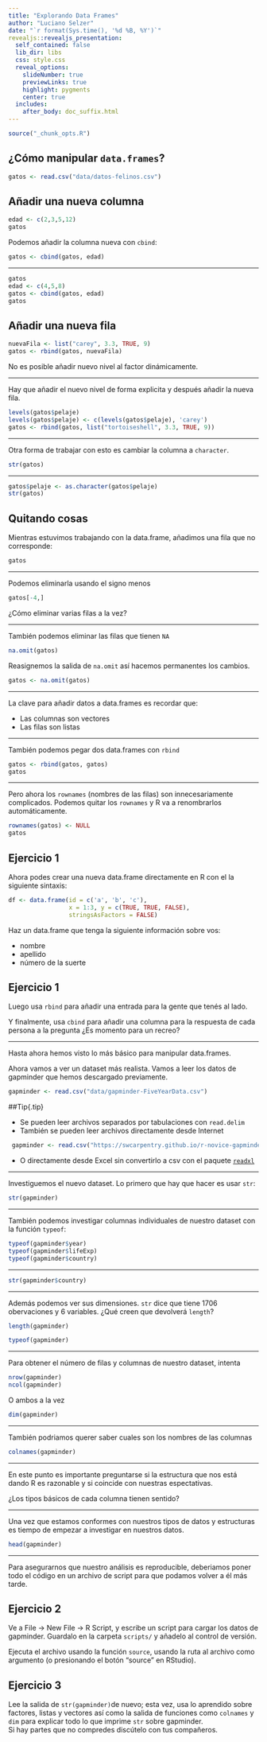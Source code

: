 ```yaml
---
title: "Explorando Data Frames"
author: "Luciano Selzer"
date: "`r format(Sys.time(), '%d %B, %Y')`"
revealjs::revealjs_presentation:
  self_contained: false
  lib_dir: libs
  css: style.css
  reveal_options:
    slideNumber: true
    previewLinks: true
    highlight: pygments
    center: true
  includes:
    after_body: doc_suffix.html
---
```


```r
source("_chunk_opts.R")
```


## ¿Cómo manipular `data.frames`?

```r
gatos <- read.csv("data/datos-felinos.csv")
```

## Añadir una nueva columna

```r
edad <- c(2,3,5,12)
gatos
```

Podemos añadir la columna nueva con `cbind`:

```r
gatos <- cbind(gatos, edad)
```

---

```r
gatos
edad <- c(4,5,8)
gatos <- cbind(gatos, edad)
gatos
```

## Añadir una nueva fila

```r
nuevaFila <- list("carey", 3.3, TRUE, 9)
gatos <- rbind(gatos, nuevaFila)
```

No es posible añadir nuevo nivel al factor dinámicamente.

---

Hay que añadir el nuevo nivel de forma explicita y después añadir la
nueva fila.

```r
levels(gatos$pelaje)
levels(gatos$pelaje) <- c(levels(gatos$pelaje), 'carey')
gatos <- rbind(gatos, list("tortoiseshell", 3.3, TRUE, 9))
```

---

Otra forma de trabajar con esto es cambiar la columna a 
`character`.

```r
str(gatos)
```

---

```r
gatos$pelaje <- as.character(gatos$pelaje)
str(gatos)
```

## Quitando cosas

Mientras estuvimos trabajando con la data.frame, añadimos una
fila que no corresponde:

```r
gatos
```

---

Podemos eliminarla usando el signo menos


```r
gatos[-4,]
```

¿Cómo eliminar varias filas a la vez?

---

También podemos eliminar las filas que tienen `NA`

```r
na.omit(gatos)
```

Reasignemos la salida de `na.omit` así hacemos permanentes los cambios.


```r
gatos <- na.omit(gatos)
```

---

La clave para añadir datos a data.frames es recordar que:

+ Las columnas son vectores
+ Las filas son listas


---

También podemos pegar dos data.frames con `rbind`

```r
gatos <- rbind(gatos, gatos)
gatos
```

---

Pero ahora los  `rownames` (nombres de las filas) son innecesariamente complicados.
Podemos quitar los `rownames ` y R va a renombrarlos automáticamente.


```r
rownames(gatos) <- NULL
gatos
```

## Ejercicio 1{.challenge}

Ahora podes crear una nueva data.frame directamente en R con el la
siguiente sintaxis:

```r
df <- data.frame(id = c('a', 'b', 'c'),
                 x = 1:3, y = c(TRUE, TRUE, FALSE), 
                 stringsAsFactors = FALSE)
```

Haz un data.frame que tenga la siguiente información sobre vos:


- nombre
- apellido
- número de la suerte

## Ejercicio 1{.challenge}


Luego usa `rbind` para añadir una entrada para la gente que tenés
al lado.

Y finalmente, usa `cbind` para añadir una columna para la respuesta de
cada persona a la pregunta ¿Es momento para un recreo?


---

Hasta ahora hemos visto lo más básico para manipular data.frames.

Ahora vamos a ver un dataset más realista. Vamos a leer los datos
de gapminder que hemos descargado previamente.

```r
gapminder <- read.csv("data/gapminder-FiveYearData.csv")
```

##Tip{.tip}

+ Se pueden leer archivos separados por tabulaciones con `read.delim`
+ También se pueden leer archivos directamente desde Internet
```r
 gapminder <- read.csv("https://swcarpentry.github.io/r-novice-gapminder/data/gapminder-FiveYearData.csv")
```

+ O directamente desde Excel sin convertirlo a csv con el paquete
[`readxl`](https://cran.r-project.org/web/packages/readxl/index.html)

---

Investiguemos el nuevo dataset. Lo primero que hay que hacer es usar
`str`:

```r
str(gapminder)
```

---

También podemos investigar columnas individuales de nuestro dataset
con la función  `typeof`:

```r
typeof(gapminder$year)
typeof(gapminder$lifeExp)
typeof(gapminder$country)
```

---

```r
str(gapminder$country)
```

---

Además podemos ver sus dimensiones. 
`str` dice que tiene 1706 obervaciones y 6 variables.
¿Qué creen que devolverá `length`?

```r
length(gapminder)
```

```r
typeof(gapminder)
```

---

Para obtener el número de filas y columnas de nuestro dataset, intenta

```r
nrow(gapminder)
ncol(gapminder)
```

O ambos a la vez

```r
dim(gapminder)
```

---

También podriamos querer saber cuales son los nombres de las columnas

```r
colnames(gapminder)
```

---

En este punto es importante preguntarse si la estructura que nos está
dando R es razonable y si coincide con nuestras espectativas.

¿Los tipos básicos de cada columna tienen sentido?  

---

Una vez que estamos conformes con nuestros tipos de datos y estructuras
es tiempo de empezar a investigar en nuestros datos.

```r
head(gapminder)
```

---

Para asegurarnos que nuestro análisis es reproducible, deberiamos poner
todo el código en un archivo de script para que podamos volver a él
más tarde.

## Ejercicio 2 {.challenge}

Ve a File -> New File -> R Script, y escribe un script para cargar los
datos de gapminder. Guardalo en la carpeta  `scripts/` y añadelo
al control de versión.

Ejecuta el archivo usando la función `source`, usando la ruta al
archivo como argumento (o presionando el botón "source" en RStudio).

## Ejercicio 3 {.challenge}

Lee la salida de `str(gapminder)`de nuevo; esta vez, usa lo aprendido
sobre factores, listas y vectores así como la salida de funciones como
`colnames` y `dim` para explicar todo lo que imprime `str` sobre
gapminder.   
Si hay partes que no compredes discútelo con tus compañeros.